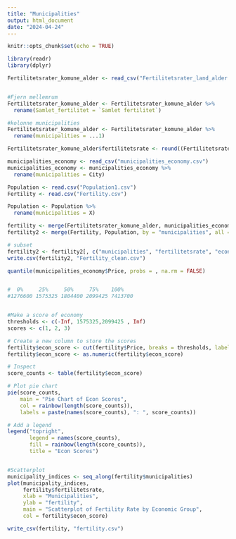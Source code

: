 ```yaml
---
title: "Municipalities"
output: html_document
date: "2024-04-24"
---
```


```r
knitr::opts_chunk$set(echo = TRUE)
```

```r
library(readr)
library(dplyr)
```


```r
Fertilitetsrater_komune_alder <- read_csv("Fertilitetsrater_land_alder.csv")


#Fjern mellemrum
Fertilitetsrater_komune_alder <- Fertilitetsrater_komune_alder %>%
  rename(Samlet_fertilitet = `Samlet fertilitet`)

#kolonne municipalities
Fertilitetsrater_komune_alder <- Fertilitetsrater_komune_alder %>%
  rename(municipalities = ...1)

```


```r
Fertilitetsrater_komune_alder$fertilitetsrate <- round((Fertilitetsrater_komune_alder$Samlet_fertilitet / 1000), 1)
```

```r
municipalities_economy <- read_csv("municipalities_economy.csv")
municipalities_economy <- municipalities_economy %>%
  rename(municipalities = City)

Population <- read.csv("Population1.csv")
Fertility <- read.csv("Fertility.csv")

Population <- Population %>%
  rename(municipalities = X)

fertility <- merge(Fertilitetsrater_komune_alder, municipalities_economy, by = "municipalities", all = FALSE)
fertility2 <- merge(Fertility, Population, by = "municipalities", all = FALSE)

# subset
fertility2 <- fertility2[, c("municipalities", "fertilitetsrate", "econ_score", "Percent")]
write.csv(fertility2, "Fertility_clean.csv")
```

```r
quantile(municipalities_economy$Price, probs = , na.rm = FALSE)


#  0%     25%     50%     75%    100% 
#1276600 1575325 1804400 2099425 7413700 


#Make a score of economy
thresholds <- c(-Inf, 1575325,2099425 , Inf)
scores <- c(1, 2, 3)

# Create a new column to store the scores
fertility$econ_score <- cut(fertility$Price, breaks = thresholds, labels = scores)
fertility$econ_score <- as.numeric(fertility$econ_score)

# Inspect
score_counts <- table(fertility$econ_score)

# Plot pie chart
pie(score_counts, 
    main = "Pie Chart of Econ Scores",
    col = rainbow(length(score_counts)),
    labels = paste(names(score_counts), ": ", score_counts))

# Add a legend
legend("topright", 
       legend = names(score_counts), 
       fill = rainbow(length(score_counts)),
       title = "Econ Scores")


#Scatterplot
municipality_indices <- seq_along(fertility$municipalities)
plot(municipality_indices, 
     fertility$fertilitetsrate,
     xlab = "Municipalities",
     ylab = "fertility",
     main = "Scatterplot of Fertility Rate by Economic Group",
     col = fertility$econ_score)
```

```r
write_csv(fertility, "fertility.csv")
```




